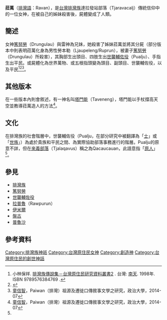 {{expert|subject=台灣原住民族}}

'''菈萬'''（[[排灣語|排灣語]]：Ravan），是[[台灣|台灣]][[排灣族|排灣族]]達拉發站部落（Tjaravacalj）傳統信仰中的一位女神，在被自己的姊妹殺害後，屍體變成了人類。

== 簡述 ==
女神[[篤努勞|篤努勞]]（Drungulau）與雷神為兄妹，她殺害了姊妹菈萬並將其分屍（部分版本中則表明菈萬化身為男性勞本勒（Ljaupeleng/Ruprun），被妻子[[篤努勞|篤努勞]]（Drungulau）所殺害），其胸部生出頭目、四肢生出[[世襲輔佐役|世襲輔佐役]]（Pualju）、手指生出平民。或屍體化為世界萬物、或五根指頭變為頭目、副頭目、世襲輔佐役，以及平民<ref name="排灣族傳說集">小林保祥. [https://www.sanmin.com.tw/product/index/001570588 排灣族傳說集－台灣原住民研究資料叢書2] {{Wayback|url=https://www.sanmin.com.tw/product/index/001570588 |date=20200720114932 }}. 台灣: [[南天|南天]]. 1998年. ISBN 9789576384769 {{Zh}}.</ref><ref name="番族慣習調查報告書 排灣族">{{cite book |author=小島由道、安原信三、小林保祥 |title=《番族慣習調查報告書 排灣族》 |publisher=[[臺灣總督府臨時臺灣舊慣調查會|臺灣總督府臨時臺灣舊慣調查會]] |year=1920 |isbn=9576719739 }}</ref><ref name="Paiwan（排灣）祖源及遷徙口傳敘事文學之研究">[[童信智|童信智]]，Paiwan（排灣）祖源及遷徙口傳敘事文學之研究，政治大學，2014-07</ref>{{Rp|50}}。

== 其他版本 ==
在一些版本內則會敘述，有一神名叫[[塔門能|塔門能]]（Taveneng），塔門能以手杖撐高天空並教導菈萬造人的方法<ref name="Paiwan（排灣）祖源及遷徙口傳敘事文學之研究">[[童信智|童信智]]，Paiwan（排灣）祖源及遷徙口傳敘事文學之研究，政治大學，2014-07</ref>{{Rp|201}}。

== 文化 ==
在排灣族的社會階層中，世襲輔佐役（Pualju，在部分研究中被翻譯為「[[士|士]]」或「[[世族|世族]]」）為處於貴族和平民之間、為實際協助部落事務進行的階層。Pualju的原意不詳，但在[[來義鄉|來義部落]]（Tjalaqavus）稱之為Qacaucauan，此語意指「[[原人|原人]]」<ref name="Paiwan（排灣）祖源及遷徙口傳敘事文學之研究" />{{Rp|54}}。

== 參見 ==
*[[排灣族|排灣族]]
*[[篤努勞|篤努勞]]
*[[世襲輔佐役|世襲輔佐役]]
*[[拉普魯|拉普魯]]（Rawpurun）
*[[伊米爾|伊米爾]]
*[[盤古|盤古]]
*[[神我|普魯沙]]

== 參考資料 ==
{{reflist}}



[[Category:排灣族神祇|Category:排灣族神祇]]
[[Category:台灣原住民女神|Category:台灣原住民女神]]
[[Category:創造神|Category:創造神]]
[[Category:台灣原住民的創世神話|Category:台灣原住民的創世神話]]